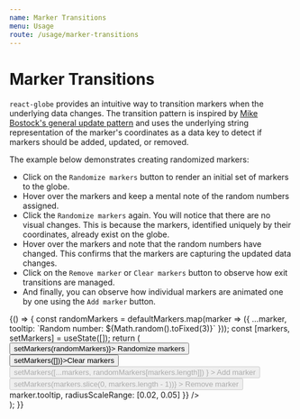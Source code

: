 ```yaml
---
name: Marker Transitions
menu: Usage
route: /usage/marker-transitions
---
```




# Marker Transitions

`react-globe` provides an intuitive way to transition markers when the underlying data changes. The transition pattern is inspired by [Mike Bostock's general update pattern](https://observablehq.com/@d3/selection-join) and uses the underlying string representation of the marker's coordinates as a data key to detect if markers should be added, updated, or removed.

The example below demonstrates creating randomized markers:

- Click on the `Randomize markers` button to render an initial set of markers to the globe.
- Hover over the markers and keep a mental note of the random numbers assigned.
- Click the `Randomize markers` again. You will notice that there are no visual changes. This is because the markers, identified uniquely by their coordinates, already exist on the globe.
- Hover over the markers and note that the random numbers have changed. This confirms that the markers are capturing the updated data changes.
- Click on the `Remove marker` or `Clear markers` button to observe how exit transitions are managed.
- And finally, you can observe how individual markers are animated one by one using the `Add marker` button.

<Playground>
  {() => {
    const randomMarkers = defaultMarkers.map(marker => ({
      ...marker,
      tooltip: `Random number: ${Math.random().toFixed(3)}`
    }));
    const [markers, setMarkers] = useState([]);
    return (
      <div>
        <button onClick={() => setMarkers(randomMarkers)}>
          Randomize markers
        </button>
        <button onClick={() => setMarkers([])}>Clear markers</button>
        <button
          disabled={markers.length === randomMarkers.length}
          onClick={() =>
            setMarkers([...markers, randomMarkers[markers.length]])
          }
        >
          Add marker
        </button>
        <button
          disabled={markers.length === 0}
          onClick={() => setMarkers(markers.slice(0, markers.length - 1))}
        >
          Remove marker
        </button>
        <ReactGlobe
          markers={markers}
          markerOptions={{
            enableGlow: false,
            getTooltipContent: marker => marker.tooltip,
            radiusScaleRange: [0.02, 0.05]
          }}
        />
      </div>
    );
  }}
</Playground>

